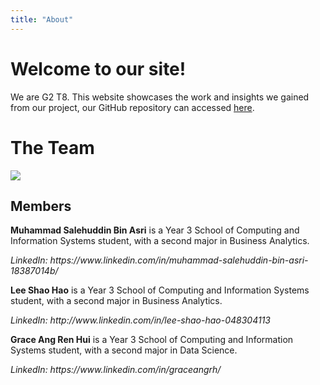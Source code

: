 ```yaml
---
title: "About"
---
```


# **Welcome to our site!**

We are G2 T8. This website showcases the work and insights we gained from our project, our GitHub repository can accessed [here](https://github.com/GraceAng23/Vanishing-Schools).

# The Team 

![](images/21_B_Sunrise_Apartments_8339_Oceanside_Ave_Kapolei,_Hawaii_39210.png){fig-align="center"}

## Members

**Muhammad Salehuddin Bin Asri** is a Year 3 School of Computing and Information Systems student, with a second major in Business Analytics.

*LinkedIn: https://www.linkedin.com/in/muhammad-salehuddin-bin-asri-18387014b/*

**Lee Shao Hao** is a Year 3 School of Computing and Information Systems student, with a second major in Business Analytics.

*LinkedIn: http://www.linkedin.com/in/lee-shao-hao-048304113*

**Grace Ang Ren Hui** is a Year 3 School of Computing and Information Systems student, with a second major in Data Science.

*LinkedIn: https://www.linkedin.com/in/graceangrh/*
